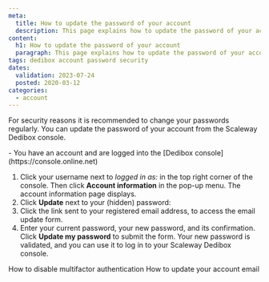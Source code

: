 ```yaml
---
meta:
  title: How to update the password of your account
  description: This page explains how to update the password of your account.
content:
  h1: How to update the password of your account
  paragraph: This page explains how to update the password of your account.
tags: dedibox account password security
dates:
  validation: 2023-07-24
  posted: 2020-03-12
categories:
  - account
---
```


For security reasons it is recommended to change your passwords regularly. You can update the password of your account from the Scaleway Dedibox console.

<Message type="requirement">
  - You have an account and are logged into the [Dedibox console](https://console.online.net)
</Message>

1. Click your username next to _logged in as:_ in the top right corner of the console. Then click **Account information** in the pop-up menu. The account information page displays.
2. Click **Update** next to your (hidden) password:
    <Lightbox src="scaleway-dedibox-console-update-password.webp" alt="" />
3. Click the link sent to your registered email address, to access the email update form.
4. Enter your current password, your new password, and its confirmation. Click **Update my password** to submit the form.
    Your new password is validated, and you can use it to log in to your Scaleway Dedibox console.


<Navigation title="See Also">
  <PreviousButton to="/dedibox-console/account/how-to/disable-two-factor-authentication/">How to disable multifactor authentication</PreviousButton>
  <NextButton to="/dedibox-console/account/how-to/update-email/">How to update your account email</NextButton>
</Navigation>